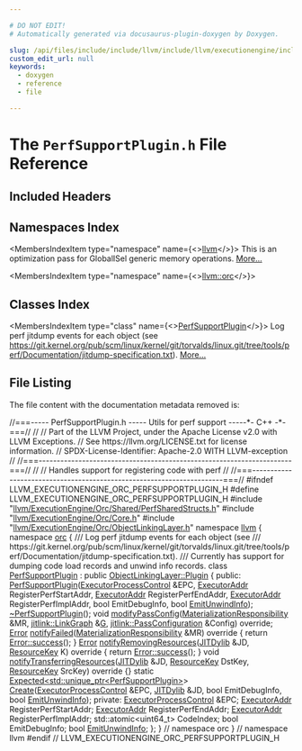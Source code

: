 ```yaml
---

# DO NOT EDIT!
# Automatically generated via docusaurus-plugin-doxygen by Doxygen.

slug: /api/files/include/include/llvm/include/llvm/executionengine/include/llvm/executionengine/orc/include/llvm/executionengine/orc/debugging/perfsupportplugin-h
custom_edit_url: null
keywords:
  - doxygen
  - reference
  - file

---
```





# The `PerfSupportPlugin.h` File Reference

<DoxygenPage pluginConfig={pluginConfig}>



## Included Headers

<IncludesList>
<IncludesListItem
  filePath="llvm/ExecutionEngine/Orc/Shared/PerfSharedStructs.h"
  permalink="/docs/api/files/include/include/llvm/include/llvm/executionengine/include/llvm/executionengine/orc/include/llvm/executionengine/orc/shared/perfsharedstructs-h"
  isLocal="true" />
<IncludesListItem
  filePath="llvm/ExecutionEngine/Orc/Core.h"
  permalink="/docs/api/files/include/include/llvm/include/llvm/executionengine/include/llvm/executionengine/orc/core-h"
  isLocal="true" />
<IncludesListItem
  filePath="llvm/ExecutionEngine/Orc/ObjectLinkingLayer.h"
  permalink="/docs/api/files/include/include/llvm/include/llvm/executionengine/include/llvm/executionengine/orc/objectlinkinglayer-h"
  isLocal="true" />
</IncludesList>

## Namespaces Index

<MembersIndex>

<MembersIndexItem
  type="namespace"
  name={<><a href="/docs/api/namespaces/llvm">llvm</a></>}>
This is an optimization pass for GlobalISel generic memory operations. <a href="/docs/api/namespaces/llvm/#details">More...</a>
</MembersIndexItem>

<MembersIndexItem
  type="namespace"
  name={<><a href="/docs/api/namespaces/llvm/orc">llvm::orc</a></>}>
</MembersIndexItem>

</MembersIndex>

## Classes Index

<MembersIndex>

<MembersIndexItem
  type="class"
  name={<><a href="/docs/api/classes/llvm/orc/perfsupportplugin">PerfSupportPlugin</a></>}>
Log perf jitdump events for each object (see <a href="https://git.kernel.org/pub/scm/linux/kernel/git/torvalds/linux.git/tree/tools/perf/Documentation/jitdump-specification.txt">https://git.kernel.org/pub/scm/linux/kernel/git/torvalds/linux.git/tree/tools/perf/Documentation/jitdump-specification.txt</a>). <a href="/docs/api/classes/llvm/orc/perfsupportplugin/#details">More...</a>
</MembersIndexItem>

</MembersIndex>


## File Listing

The file content with the documentation metadata removed is:

<ProgramListing>

<Link id="l00001" /><CodeLine lineNumber="1"><Highlight kind="comment">//===----- PerfSupportPlugin.h ----- Utils for perf support -----&#42;- C++ -&#42;-===//</Highlight><Highlight kind="normal"></Highlight></CodeLine>
<Link id="l00002" /><CodeLine lineNumber="2"><Highlight kind="normal"></Highlight><Highlight kind="comment">//</Highlight><Highlight kind="normal"></Highlight></CodeLine>
<Link id="l00003" /><CodeLine lineNumber="3"><Highlight kind="normal"></Highlight><Highlight kind="comment">// Part of the LLVM Project, under the Apache License v2.0 with LLVM Exceptions.</Highlight><Highlight kind="normal"></Highlight></CodeLine>
<Link id="l00004" /><CodeLine lineNumber="4"><Highlight kind="normal"></Highlight><Highlight kind="comment">// See https://llvm.org/LICENSE.txt for license information.</Highlight><Highlight kind="normal"></Highlight></CodeLine>
<Link id="l00005" /><CodeLine lineNumber="5"><Highlight kind="normal"></Highlight><Highlight kind="comment">// SPDX-License-Identifier: Apache-2.0 WITH LLVM-exception</Highlight><Highlight kind="normal"></Highlight></CodeLine>
<Link id="l00006" /><CodeLine lineNumber="6"><Highlight kind="normal"></Highlight><Highlight kind="comment">//</Highlight><Highlight kind="normal"></Highlight></CodeLine>
<Link id="l00007" /><CodeLine lineNumber="7"><Highlight kind="normal"></Highlight><Highlight kind="comment">//===----------------------------------------------------------------------===//</Highlight><Highlight kind="normal"></Highlight></CodeLine>
<Link id="l00008" /><CodeLine lineNumber="8"><Highlight kind="normal"></Highlight><Highlight kind="comment">//</Highlight><Highlight kind="normal"></Highlight></CodeLine>
<Link id="l00009" /><CodeLine lineNumber="9"><Highlight kind="normal"></Highlight><Highlight kind="comment">// Handles support for registering code with perf</Highlight><Highlight kind="normal"></Highlight></CodeLine>
<Link id="l00010" /><CodeLine lineNumber="10"><Highlight kind="normal"></Highlight><Highlight kind="comment">//</Highlight><Highlight kind="normal"></Highlight></CodeLine>
<Link id="l00011" /><CodeLine lineNumber="11"><Highlight kind="normal"></Highlight><Highlight kind="comment">//===----------------------------------------------------------------------===//</Highlight><Highlight kind="normal"></Highlight></CodeLine>
<Link id="l00012" /><CodeLine lineNumber="12"><Highlight kind="normal"></Highlight></CodeLine>
<Link id="l00013" /><CodeLine lineNumber="13"><Highlight kind="normal"></Highlight><Highlight kind="preprocessor">#ifndef LLVM&#95;EXECUTIONENGINE&#95;ORC&#95;PERFSUPPORTPLUGIN&#95;H</Highlight><Highlight kind="normal"></Highlight></CodeLine>
<Link id="l00014" /><CodeLine lineNumber="14"><Highlight kind="normal"></Highlight><Highlight kind="preprocessor">#define LLVM&#95;EXECUTIONENGINE&#95;ORC&#95;PERFSUPPORTPLUGIN&#95;H</Highlight><Highlight kind="normal"></Highlight></CodeLine>
<Link id="l00015" /><CodeLine lineNumber="15"><Highlight kind="normal"></Highlight></CodeLine>
<Link id="l00016" /><CodeLine lineNumber="16"><Highlight kind="normal"></Highlight><Highlight kind="preprocessor">#include &quot;<a href="/docs/api/files/include/include/llvm/include/llvm/executionengine/include/llvm/executionengine/orc/include/llvm/executionengine/orc/shared/perfsharedstructs-h">llvm/ExecutionEngine/Orc/Shared/PerfSharedStructs.h</a>&quot;</Highlight><Highlight kind="normal"></Highlight></CodeLine>
<Link id="l00017" /><CodeLine lineNumber="17"><Highlight kind="normal"></Highlight></CodeLine>
<Link id="l00018" /><CodeLine lineNumber="18"><Highlight kind="normal"></Highlight><Highlight kind="preprocessor">#include &quot;<a href="/docs/api/files/include/include/llvm/include/llvm/executionengine/include/llvm/executionengine/orc/core-h">llvm/ExecutionEngine/Orc/Core.h</a>&quot;</Highlight><Highlight kind="normal"></Highlight></CodeLine>
<Link id="l00019" /><CodeLine lineNumber="19"><Highlight kind="normal"></Highlight><Highlight kind="preprocessor">#include &quot;<a href="/docs/api/files/include/include/llvm/include/llvm/executionengine/include/llvm/executionengine/orc/objectlinkinglayer-h">llvm/ExecutionEngine/Orc/ObjectLinkingLayer.h</a>&quot;</Highlight><Highlight kind="normal"></Highlight></CodeLine>
<Link id="l00020" /><CodeLine lineNumber="20"><Highlight kind="normal"></Highlight></CodeLine>
<Link id="l00021" /><CodeLine lineNumber="21"><Highlight kind="normal"></Highlight><Highlight kind="keyword">namespace </Highlight><Highlight kind="normal"><a href="/docs/api/namespaces/llvm">llvm</a> &#123;</Highlight></CodeLine>
<Link id="l00022" /><CodeLine lineNumber="22"><Highlight kind="normal"></Highlight><Highlight kind="keyword">namespace </Highlight><Highlight kind="normal"><a href="/docs/api/namespaces/llvm/orc">orc</a> &#123;</Highlight></CodeLine>
<Link id="l00023" /><CodeLine lineNumber="23"><Highlight kind="normal"></Highlight><Highlight kind="comment"></Highlight></CodeLine>
<Link id="l00024" /><CodeLine lineNumber="24"><Highlight kind="comment">/// Log perf jitdump events for each object (see</Highlight></CodeLine>
<Link id="l00025" /><CodeLine lineNumber="25"><Highlight kind="comment">/// https://git.kernel.org/pub/scm/linux/kernel/git/torvalds/linux.git/tree/tools/perf/Documentation/jitdump-specification.txt).</Highlight></CodeLine>
<Link id="l00026" /><CodeLine lineNumber="26"><Highlight kind="comment">/// Currently has support for dumping code load records and unwind info records.</Highlight><Highlight kind="normal"></Highlight></CodeLine>
<Link id="l00027" /><CodeLine lineNumber="27" lineLink="/docs/api/classes/llvm/orc/perfsupportplugin"><Highlight kind="normal"></Highlight><Highlight kind="keyword">class </Highlight><Highlight kind="normal"><a href="/docs/api/classes/llvm/orc/perfsupportplugin/#a83edb7e626e56d27c5100a3fb433fec0">PerfSupportPlugin</a> : </Highlight><Highlight kind="keyword">public</Highlight><Highlight kind="normal"> <a href="/docs/api/classes/llvm/orc/linkgraphlinkinglayer/plugin">ObjectLinkingLayer::Plugin</a> &#123;</Highlight></CodeLine>
<Link id="l00028" /><CodeLine lineNumber="28"><Highlight kind="normal"></Highlight><Highlight kind="keyword">public</Highlight><Highlight kind="normal">:</Highlight></CodeLine>
<Link id="l00029" /><CodeLine lineNumber="29"><Highlight kind="normal">  <a href="/docs/api/classes/llvm/orc/perfsupportplugin/#a83edb7e626e56d27c5100a3fb433fec0">PerfSupportPlugin</a>(<a href="/docs/api/classes/llvm/orc/executorprocesscontrol">ExecutorProcessControl</a> &amp;EPC,</Highlight></CodeLine>
<Link id="l00030" /><CodeLine lineNumber="30"><Highlight kind="normal">                    <a href="/docs/api/classes/llvm/orc/executoraddr">ExecutorAddr</a> RegisterPerfStartAddr,</Highlight></CodeLine>
<Link id="l00031" /><CodeLine lineNumber="31"><Highlight kind="normal">                    <a href="/docs/api/classes/llvm/orc/executoraddr">ExecutorAddr</a> RegisterPerfEndAddr,</Highlight></CodeLine>
<Link id="l00032" /><CodeLine lineNumber="32"><Highlight kind="normal">                    <a href="/docs/api/classes/llvm/orc/executoraddr">ExecutorAddr</a> RegisterPerfImplAddr, </Highlight><Highlight kind="keywordtype">bool</Highlight><Highlight kind="normal"> EmitDebugInfo,</Highlight></CodeLine>
<Link id="l00033" /><CodeLine lineNumber="33"><Highlight kind="normal">                    </Highlight><Highlight kind="keywordtype">bool</Highlight><Highlight kind="normal"> <a href="/docs/api/files/lib/lib/mc/mcwin64eh-cpp/#a5d75ea3f9831315ebdb816d70c58c30b">EmitUnwindInfo</a>);</Highlight></CodeLine>
<Link id="l00034" /><CodeLine lineNumber="34"><Highlight kind="normal">  <a href="/docs/api/classes/llvm/orc/perfsupportplugin/#a3faed67ac0ef0503a5477854e6663e2f">~PerfSupportPlugin</a>();</Highlight></CodeLine>
<Link id="l00035" /><CodeLine lineNumber="35"><Highlight kind="normal"></Highlight></CodeLine>
<Link id="l00036" /><CodeLine lineNumber="36"><Highlight kind="normal">  </Highlight><Highlight kind="keywordtype">void</Highlight><Highlight kind="normal"> <a href="/docs/api/classes/llvm/orc/perfsupportplugin/#a0b1cb2049314feb0a29760c548a604af">modifyPassConfig</a>(<a href="/docs/api/classes/llvm/orc/materializationresponsibility">MaterializationResponsibility</a> &amp;MR,</Highlight></CodeLine>
<Link id="l00037" /><CodeLine lineNumber="37"><Highlight kind="normal">                        <a href="/docs/api/classes/llvm/jitlink/linkgraph">jitlink::LinkGraph</a> &amp;<a href="/docs/api/files/lib/lib/support/md5-cpp/#ad96b7cf3182ce2ba85e5a7a93b12c441">G</a>,</Highlight></CodeLine>
<Link id="l00038" /><CodeLine lineNumber="38"><Highlight kind="normal">                        <a href="/docs/api/structs/llvm/jitlink/passconfiguration">jitlink::PassConfiguration</a> &amp;Config) </Highlight><Highlight kind="keyword">override</Highlight><Highlight kind="normal">;</Highlight></CodeLine>
<Link id="l00039" /><CodeLine lineNumber="39"><Highlight kind="normal"></Highlight></CodeLine>
<Link id="l00040" /><CodeLine lineNumber="40" lineLink="/docs/api/classes/llvm/orc/perfsupportplugin/#a05d49b9d98223cd33f875e338cf4b633"><Highlight kind="normal">  <a href="/docs/api/classes/llvm/error">Error</a> <a href="/docs/api/classes/llvm/orc/perfsupportplugin/#a05d49b9d98223cd33f875e338cf4b633">notifyFailed</a>(<a href="/docs/api/classes/llvm/orc/materializationresponsibility">MaterializationResponsibility</a> &amp;MR)</Highlight><Highlight kind="keyword"> override </Highlight><Highlight kind="normal">&#123;</Highlight></CodeLine>
<Link id="l00041" /><CodeLine lineNumber="41"><Highlight kind="normal">    </Highlight><Highlight kind="keywordflow">return</Highlight><Highlight kind="normal"> <a href="/docs/api/classes/llvm/error/#a4dfd0813c3d0e0a30439b5a3e9196b59">Error::success</a>();</Highlight></CodeLine>
<Link id="l00042" /><CodeLine lineNumber="42"><Highlight kind="normal">  &#125;</Highlight></CodeLine>
<Link id="l00043" /><CodeLine lineNumber="43"><Highlight kind="normal"></Highlight></CodeLine>
<Link id="l00044" /><CodeLine lineNumber="44" lineLink="/docs/api/classes/llvm/orc/perfsupportplugin/#ab05b5114b6398ef9309e31c2e662482e"><Highlight kind="normal">  <a href="/docs/api/classes/llvm/error">Error</a> <a href="/docs/api/classes/llvm/orc/perfsupportplugin/#ab05b5114b6398ef9309e31c2e662482e">notifyRemovingResources</a>(<a href="/docs/api/classes/llvm/orc/jitdylib">JITDylib</a> &amp;JD, <a href="/docs/api/namespaces/llvm/orc/#a48eb648e96394270c69273c29bfad24e">ResourceKey</a> K)</Highlight><Highlight kind="keyword"> override </Highlight><Highlight kind="normal">&#123;</Highlight></CodeLine>
<Link id="l00045" /><CodeLine lineNumber="45"><Highlight kind="normal">    </Highlight><Highlight kind="keywordflow">return</Highlight><Highlight kind="normal"> <a href="/docs/api/classes/llvm/error/#a4dfd0813c3d0e0a30439b5a3e9196b59">Error::success</a>();</Highlight></CodeLine>
<Link id="l00046" /><CodeLine lineNumber="46"><Highlight kind="normal">  &#125;</Highlight></CodeLine>
<Link id="l00047" /><CodeLine lineNumber="47"><Highlight kind="normal"></Highlight></CodeLine>
<Link id="l00048" /><CodeLine lineNumber="48" lineLink="/docs/api/classes/llvm/orc/perfsupportplugin/#aeba005e4d66c440dbe58ba5e47c1f02b"><Highlight kind="normal">  </Highlight><Highlight kind="keywordtype">void</Highlight><Highlight kind="normal"> <a href="/docs/api/classes/llvm/orc/perfsupportplugin/#aeba005e4d66c440dbe58ba5e47c1f02b">notifyTransferringResources</a>(<a href="/docs/api/classes/llvm/orc/jitdylib">JITDylib</a> &amp;JD, <a href="/docs/api/namespaces/llvm/orc/#a48eb648e96394270c69273c29bfad24e">ResourceKey</a> DstKey,</Highlight></CodeLine>
<Link id="l00049" /><CodeLine lineNumber="49"><Highlight kind="normal">                                   <a href="/docs/api/namespaces/llvm/orc/#a48eb648e96394270c69273c29bfad24e">ResourceKey</a> SrcKey)</Highlight><Highlight kind="keyword"> override </Highlight><Highlight kind="normal">&#123;&#125;</Highlight></CodeLine>
<Link id="l00050" /><CodeLine lineNumber="50"><Highlight kind="normal"></Highlight></CodeLine>
<Link id="l00051" /><CodeLine lineNumber="51"><Highlight kind="normal">  </Highlight><Highlight kind="keyword">static</Highlight><Highlight kind="normal"> <a href="/docs/api/classes/llvm/expected">Expected&lt;std::unique&#95;ptr&lt;PerfSupportPlugin&gt;</a>&gt;</Highlight></CodeLine>
<Link id="l00052" /><CodeLine lineNumber="52"><Highlight kind="normal">  <a href="/docs/api/classes/llvm/orc/perfsupportplugin/#a7751907e2f56cfdda9aacebaea981e3d">Create</a>(<a href="/docs/api/classes/llvm/orc/executorprocesscontrol">ExecutorProcessControl</a> &amp;EPC, <a href="/docs/api/classes/llvm/orc/jitdylib">JITDylib</a> &amp;JD, </Highlight><Highlight kind="keywordtype">bool</Highlight><Highlight kind="normal"> EmitDebugInfo,</Highlight></CodeLine>
<Link id="l00053" /><CodeLine lineNumber="53"><Highlight kind="normal">         </Highlight><Highlight kind="keywordtype">bool</Highlight><Highlight kind="normal"> <a href="/docs/api/files/lib/lib/mc/mcwin64eh-cpp/#a5d75ea3f9831315ebdb816d70c58c30b">EmitUnwindInfo</a>);</Highlight></CodeLine>
<Link id="l00054" /><CodeLine lineNumber="54"><Highlight kind="normal"></Highlight></CodeLine>
<Link id="l00055" /><CodeLine lineNumber="55"><Highlight kind="normal"></Highlight><Highlight kind="keyword">private</Highlight><Highlight kind="normal">:</Highlight></CodeLine>
<Link id="l00056" /><CodeLine lineNumber="56"><Highlight kind="normal">  <a href="/docs/api/classes/llvm/orc/executorprocesscontrol">ExecutorProcessControl</a> &amp;EPC;</Highlight></CodeLine>
<Link id="l00057" /><CodeLine lineNumber="57"><Highlight kind="normal">  <a href="/docs/api/classes/llvm/orc/executoraddr">ExecutorAddr</a> RegisterPerfStartAddr;</Highlight></CodeLine>
<Link id="l00058" /><CodeLine lineNumber="58"><Highlight kind="normal">  <a href="/docs/api/classes/llvm/orc/executoraddr">ExecutorAddr</a> RegisterPerfEndAddr;</Highlight></CodeLine>
<Link id="l00059" /><CodeLine lineNumber="59"><Highlight kind="normal">  <a href="/docs/api/classes/llvm/orc/executoraddr">ExecutorAddr</a> RegisterPerfImplAddr;</Highlight></CodeLine>
<Link id="l00060" /><CodeLine lineNumber="60"><Highlight kind="normal">  std::atomic&lt;uint64&#95;t&gt; CodeIndex;</Highlight></CodeLine>
<Link id="l00061" /><CodeLine lineNumber="61"><Highlight kind="normal">  </Highlight><Highlight kind="keywordtype">bool</Highlight><Highlight kind="normal"> EmitDebugInfo;</Highlight></CodeLine>
<Link id="l00062" /><CodeLine lineNumber="62"><Highlight kind="normal">  </Highlight><Highlight kind="keywordtype">bool</Highlight><Highlight kind="normal"> <a href="/docs/api/files/lib/lib/mc/mcwin64eh-cpp/#a5d75ea3f9831315ebdb816d70c58c30b">EmitUnwindInfo</a>;</Highlight></CodeLine>
<Link id="l00063" /><CodeLine lineNumber="63"><Highlight kind="normal">&#125;;</Highlight></CodeLine>
<Link id="l00064" /><CodeLine lineNumber="64"><Highlight kind="normal"></Highlight></CodeLine>
<Link id="l00065" /><CodeLine lineNumber="65"><Highlight kind="normal">&#125; </Highlight><Highlight kind="comment">// namespace orc</Highlight><Highlight kind="normal"></Highlight></CodeLine>
<Link id="l00066" /><CodeLine lineNumber="66"><Highlight kind="normal">&#125; </Highlight><Highlight kind="comment">// namespace llvm</Highlight><Highlight kind="normal"></Highlight></CodeLine>
<Link id="l00067" /><CodeLine lineNumber="67"><Highlight kind="normal"></Highlight></CodeLine>
<Link id="l00068" /><CodeLine lineNumber="68"><Highlight kind="normal"></Highlight><Highlight kind="preprocessor">#endif </Highlight><Highlight kind="comment">// LLVM&#95;EXECUTIONENGINE&#95;ORC&#95;PERFSUPPORTPLUGIN&#95;H</Highlight><Highlight kind="normal"></Highlight></CodeLine>

</ProgramListing>

</DoxygenPage>
